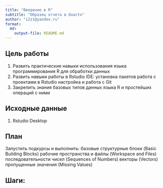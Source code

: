 ```yaml
---
title: "Введение в R"
subtitle: "Образец отчета в Quarto"
author: "i2z1@yandex.ru"
format: 
  md:
    output-file: README.md
---
```


## Цель работы

 1. Развить практические навыки использования языка программирования R для
 обработки данных
 2. Развить навыки работы в Rstudio IDE:
 установка пакетов
 работа с проектами в Rstudio
 настройка и работа с Git
 3. Закрепить знания базовых типов данных языка R и простейших операций с ними

## Исходные данные

1. Rstudio Desktop
       
## План

 Запустить подкурсы и выполнить:
  базовые структурные блоки (Basic Building Blocks)
  рабочие пространства и файлы (Workspace and Files)
  последовательности чисел (Sequences of Numbers)
  векторы (Vectors)
  пропущенные значения (Missing Values)    

## Шаги:   

